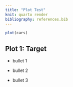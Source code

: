 ```yaml
---
title: "Plot Test"
knit: quarto render
bibliography: references.bib
---
```


```r
plot(cars)
```

## Plot 1: Target

-   bullet 1

-   bullet 2

-   bullet 3


